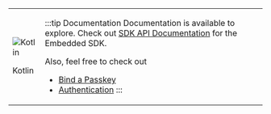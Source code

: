 
<table class='logoTable'>
<tr class='logoTr'>
<td class='logoTdLeft'>

![Kotlin](@site/static/img/logo-kotlin.svg)

Kotlin

</td>
<td class='logoTdRight'>

:::tip Documentation
Documentation is available to explore. Check out [SDK API Documentation](https://gobeyondidentity.github.io/bi-sdk-android/) for the Embedded SDK.

Also, feel free to check out
- [Bind a Passkey](#binding-a-passkey)
- [Authentication](#authentication)
:::

</td>
</tr>
</table>
